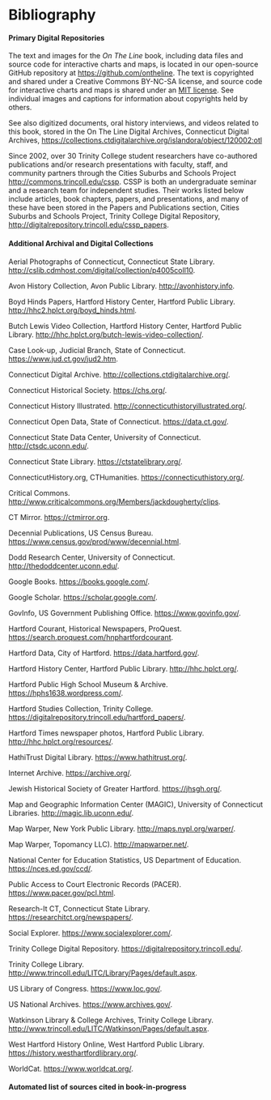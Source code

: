# Bibliography

#### Primary Digital Repositories {-}

The text and images for the *On The Line* book, including data files and source code for interactive charts and maps, is located in our open-source GitHub repository at <https://github.com/ontheline>. The text is copyrighted and shared under a Creative Commons BY-NC-SA license, and source code for interactive charts and maps is shared under an [MIT license](https://choosealicense.com/licenses/mit/). See individual images and captions for information about copyrights held by others.

See also digitized documents, oral history interviews, and videos related to this book, stored in the On The Line Digital Archives, Connecticut Digital Archives, <https://collections.ctdigitalarchive.org/islandora/object/120002:otl>

Since 2002, over 30 Trinity College student researchers have co-authored publications and/or research presentations with faculty, staff, and community partners through the Cities Suburbs and Schools Project <http://commons.trincoll.edu/cssp>. CSSP is both an undergraduate seminar and a research team for independent studies. Their works listed below include articles, book chapters, papers, and presentations, and many of these have been stored in the Papers and Publications section, Cities Suburbs and Schools Project, Trinity College Digital Repository, <http://digitalrepository.trincoll.edu/cssp_papers>.

<!-- REMINDER - remove the 3 items above from Zotero if not entries in the book???; save in Zotero as web pages, title and URL, no accessed dates, export biblio with Chicago angle brackets, and find/replace to swap "." for "." [not sure what I meant there]; and separate each line with a return -->

#### Additional Archival and Digital Collections {-}
Aerial Photographs of Connecticut, Connecticut State Library. <http://cslib.cdmhost.com/digital/collection/p4005coll10>.

Avon History Collection, Avon Public Library. <http://avonhistory.info>.

Boyd Hinds Papers, Hartford History Center, Hartford Public Library. <http://hhc2.hplct.org/boyd_hinds.html>.

Butch Lewis Video Collection, Hartford History Center, Hartford Public Library. <http://hhc.hplct.org/butch-lewis-video-collection/>.

Case Look-up, Judicial Branch, State of Connecticut. <https://www.jud.ct.gov/jud2.htm>.

Connecticut Digital Archive. <http://collections.ctdigitalarchive.org/>.

Connecticut Historical Society. <https://chs.org/>.

Connecticut History Illustrated. <http://connecticuthistoryillustrated.org/>.

Connecticut Open Data, State of Connecticut. <https://data.ct.gov/>.

Connecticut State Data Center, University of Connecticut. <http://ctsdc.uconn.edu/>.

Connecticut State Library. <https://ctstatelibrary.org/>.

ConnecticutHistory.org, CTHumanities. <https://connecticuthistory.org/>.

Critical Commons. <http://www.criticalcommons.org/Members/jackdougherty/clips>.

CT Mirror. <https://ctmirror.org>.

Decennial Publications, US Census Bureau. <https://www.census.gov/prod/www/decennial.html>.

Dodd Research Center, University of Connecticut. <http://thedoddcenter.uconn.edu/>.

Google Books. <https://books.google.com/>.

Google Scholar. <https://scholar.google.com/>.

GovInfo, US Government Publishing Office. <https://www.govinfo.gov/>.

Hartford Courant, Historical Newspapers, ProQuest. <https://search.proquest.com/hnphartfordcourant>.

Hartford Data, City of Hartford. <https://data.hartford.gov/>.

Hartford History Center, Hartford Public Library. <http://hhc.hplct.org/>.

Hartford Public High School Museum & Archive. <https://hphs1638.wordpress.com/>.

Hartford Studies Collection, Trinity College. <https://digitalrepository.trincoll.edu/hartford_papers/>.

Hartford Times newspaper photos, Hartford Public Library. <http://hhc.hplct.org/resources/>.

HathiTrust Digital Library. <https://www.hathitrust.org/>.

Internet Archive. <https://archive.org/>.

Jewish Historical Society of Greater Hartford. <https://jhsgh.org/>.

Map and Geographic Information Center (MAGIC), University of Connecticut Libraries. <http://magic.lib.uconn.edu/>.

Map Warper, New York Public Library. <http://maps.nypl.org/warper/>.

Map Warper, Topomancy LLC). <http://mapwarper.net/>.

National Center for Education Statistics, US Department of Education. <https://nces.ed.gov/ccd/>.

Public Access to Court Electronic Records (PACER). <https://www.pacer.gov/pcl.html>.

Research-It CT, Connecticut State Library. <https://researchitct.org/newspapers/>.

Social Explorer. <https://www.socialexplorer.com/>.

Trinity College Digital Repository. <https://digitalrepository.trincoll.edu/>.

Trinity College Library. <http://www.trincoll.edu/LITC/Library/Pages/default.aspx>.

US Library of Congress. <https://www.loc.gov/>.

US National Archives. <https://www.archives.gov/>.

Watkinson Library & College Archives, Trinity College Library. <http://www.trincoll.edu/LITC/Watkinson/Pages/default.aspx>.

West Hartford History Online, West Hartford Public Library. <https://history.westhartfordlibrary.org/>.

WorldCat. <https://www.worldcat.org/>.

#### Automated list of sources cited in book-in-progress {-}
